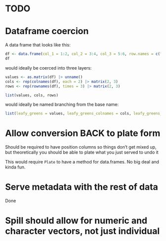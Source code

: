 # TODO

# Dataframe coercion

A data frame that looks like this:

```r
df <- data.frame(col_1 = 1:2, col_2 = 3:4, col_3 = 5:6, row.names = c("row_1", "row_2"))
df
```

would ideally be coerced into three layers:

```r
values <- as.matrix(df) |> unname()
cols <- rep(colnames(df), each = 2) |> matrix(2, 3)
rows <- rep(rownames(df), times = 3) |> matrix(2, 3)

list(values, cols, rows)
```
would ideally be named branching from the base name:

```r
list(leafy_greens = values, leafy_greens_colnames = cols, leafy_greens_rownames = rows)
```

# Allow conversion BACK to plate form

Should be required to have position columns so things don't get mixed up, but theoretically you should be able to plate what you just served to undo it

This would require `Plate` to have a method for data.frames. No big deal and kinda fun.

# Serve metadata with the rest of data

Done

# Spill should allow for numeric and character vectors, not just individual

